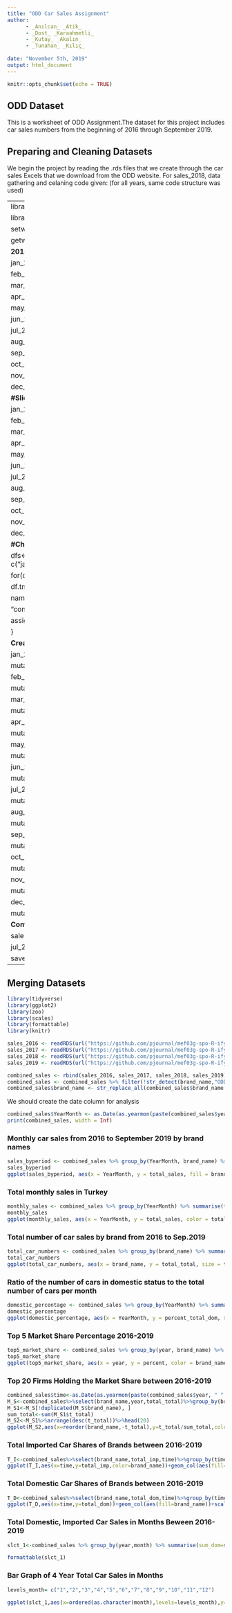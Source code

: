 ---
title: "ODD Car Sales Assignment"
author:
      - _Anılcan_ _Atik_
      - _Dost_ _Karaahmetli_
      - _Kutay_ _Akalın_
      - _Tunahan_ _Kılıç_
      
date: "November 5th, 2019"
output: html_document
---

```{r setup, include=FALSE}
knitr::opts_chunk$set(echo = TRUE)
```

## ODD Dataset

This is a worksheet of ODD Assignment.The dataset for this project includes car sales numbers from the beginning of 2016 through September 2019.

## Preparing and Cleaning Datasets 
We begin the project by reading the .rds files that we create through the car sales Excels that we download from the ODD website. For sales_2018, data gathering and celaning code given: (for all years, same code structure was used)



-----
library(tidyverse)

library(readxl)


setwd("C:/ODD_assignment")

getwd()


**2018 Sales Data**

jan_2018<-read_excel("2018.01.xlsx",skip=7,col_names=FALSE)

feb_2018<-read_excel("2018.02.xlsx",skip=7,col_names=FALSE)

mar_2018<-read_excel("2018.03.xlsx",skip=7,col_names=FALSE)

apr_2018<-read_excel("2018.04.xlsx",skip=7,col_names=FALSE)

may_2018<-read_excel("2018.05.xlsx",skip=7,col_names=FALSE)

jun_2018<-read_excel("2018.06.xlsx",skip=7,col_names=FALSE)

jul_2018<-read_excel("2018.07.xlsx",skip=7,col_names=FALSE)

aug_2018<-read_excel("2018.08.xlsx",skip=7,col_names=FALSE)

sep_2018<-read_excel("2018.09.xlsx",skip=7,col_names=FALSE)

oct_2018<-ead_excel("2018.10.xlsx",skip=7,col_names=FALSE)

nov_2018<-read_excel("2018.11.xlsx",skip=7,col_names=FALSE)

dec_2018<-read_excel("2018.12.xlsx",skip=7,col_names=FALSE)

**#Slicing unnecessary rows from data**

jan_2018<-jan_2018%>%slice(-c(44,45))

feb_2018<-feb_2018%>%slice(-c(44,45))

mar_2018<-mar_2018%>%slice(-c(44,45))

apr_2018<-apr_2018%>%slice(-c(43,44))

may_2018<-may_2018%>%slice(-c(43,44))

jun_2018<-jun_2018%>%slice(-c(43,44))

jul_2018<-jul_2018%>%slice(-c(43,44))

aug_2018<-aug_2018%>%slice(-c(43,44))

sep_2018<-sep_2018%>%slice(-c(43,44))

oct_2018<-oct_2018%>%slice(-c(43,44))

nov_2018<-nov_2018%>%slice(-c(43,44))

dec_2018<-dec_2018%>%slice(-c(43,44))

**#Changing col names**

dfs<-c("jan_2018","feb_2018","mar_2018","apr_2018","may_2018","jun_2018","jul_2018","aug_2018","sep_2018","oct_2018","nov_2018","dec_2018")  

for(df in dfs) {

  df.tmp <- get(df)
  
  names(df.tmp) <- c("brand_name","auto_dom","auto_imp","auto_total","comm_dom",
  
  "comm_imp","comm_total","total_dom","total_imp","total_total") 
  
  assign(df, df.tmp)
  
}

**Creating Month and Year Column**

jan_2018 <- jan_2018 %>% mutate_if(is.numeric,funs(ifelse(is.na(.),0,.))) %>%

mutate(year = 2018, month = 1)

feb_2018 <- feb_2018 %>% mutate_if(is.numeric,funs(ifelse(is.na(.),0,.))) %>%

mutate(year = 2018, month = 2)

mar_2018 <- mar_2018 %>% mutate_if(is.numeric,funs(ifelse(is.na(.),0,.))) %>%

mutate(year = 2018, month = 3)

apr_2018 <- apr_2018 %>% mutate_if(is.numeric,funs(ifelse(is.na(.),0,.))) %>%

mutate(year = 2018, month = 4)

may_2018 <- may_2018 %>% mutate_if(is.numeric,funs(ifelse(is.na(.),0,.))) %>%

mutate(year = 2018, month = 5)

jun_2018 <- jun_2018 %>% mutate_if(is.numeric,funs(ifelse(is.na(.),0,.))) %>%

mutate(year = 2018, month = 6)

jul_2018 <- jul_2018 %>% mutate_if(is.numeric,funs(ifelse(is.na(.),0,.))) %>%

mutate(year = 2018, month = 7)

aug_2018 <- aug_2018 %>% mutate_if(is.numeric,funs(ifelse(is.na(.),0,.))) %>%

mutate(year = 2018, month = 8)

sep_2018 <- sep_2018 %>% mutate_if(is.numeric,funs(ifelse(is.na(.),0,.))) %>%

mutate(year = 2018, month = 9)

oct_2018 <- oct_2018 %>% mutate_if(is.numeric,funs(ifelse(is.na(.),0,.))) %>%

mutate(year = 2018, month = 10)

nov_2018 <- nov_2018 %>% mutate_if(is.numeric,funs(ifelse(is.na(.),0,.))) %>%

mutate(year = 2018, month = 11)

dec_2018 <- dec_2018 %>% mutate_if(is.numeric,funs(ifelse(is.na(.),0,.))) %>%

mutate(year = 2018, month = 12)


**Combined 2018 Sales Data**

sales_2018 <- rbind(jan_2018, feb_2018, mar_2018, apr_2018, may_2018, jun_2018,

jul_2018, aug_2018, sep_2018, oct_2018, nov_2018, dec_2018)

saveRDS(sales_2018,file="sales_2018.rds")


-----


## Merging Datasets
```{r warning=FALSE,message=FALSE}
library(tidyverse)
library(ggplot2)
library(zoo)
library(scales)
library(formattable)
library(knitr)
```


```{r readRDS}
sales_2016 <- readRDS(url("https://github.com/pjournal/mef03g-spo-R-ify/blob/master/sales_2016.rds?raw=true"))
sales_2017 <- readRDS(url("https://github.com/pjournal/mef03g-spo-R-ify/blob/master/sales_2017.rds?raw=true"))
sales_2018 <- readRDS(url("https://github.com/pjournal/mef03g-spo-R-ify/blob/master/sales_2018.rds?raw=true"))
sales_2019 <- readRDS(url("https://github.com/pjournal/mef03g-spo-R-ify/blob/master/sales_2019.rds?raw=true"))
```

```{r combined_sales}
combined_sales <- rbind(sales_2016, sales_2017, sales_2018, sales_2019)
combined_sales <- combined_sales %>% filter(!str_detect(brand_name,"ODD"))
combined_sales$brand_name <- str_replace_all(combined_sales$brand_name,"ASTON MARTÄ°N","ASTON MARTIN")
```

We should create the date column for analysis
```{r date column}
combined_sales$YearMonth <- as.Date(as.yearmon(paste(combined_sales$year, " ", combined_sales$month), "%Y %m"))
print(combined_sales, width = Inf)
```


### Monthly car sales from 2016 to September 2019 by brand names
```{r monthly car sales by brand}
sales_byperiod <- combined_sales %>% group_by(YearMonth, brand_name) %>% summarise(total_sales = sum(total_total)) %>% arrange(desc(total_sales)) %>% top_n(1)
sales_byperiod
ggplot(sales_byperiod, aes(x = YearMonth, y = total_sales, fill = brand_name)) + geom_bar(stat = "identity")
```

### Total monthly sales in Turkey
```{r message = FALSE}
monthly_sales <- combined_sales %>% group_by(YearMonth) %>% summarise(total_sales = sum(total_total)) %>% arrange(desc(total_sales))
monthly_sales
ggplot(monthly_sales, aes(x = YearMonth, y = total_sales, color = total_sales)) + geom_point() + geom_smooth()
```

### Total number of car sales by brand from 2016 to Sep.2019
```{r message = FALSE, fig.height=10, fig.width=15, fig.asp= .60}
total_car_numbers <- combined_sales %>% group_by(brand_name) %>% summarise(total_total = sum(total_total)) %>% arrange(desc(total_total))
total_car_numbers
ggplot(total_car_numbers, aes(x = brand_name, y = total_total, size = total_total, color = brand_name)) + geom_point() + theme(axis.text.x = element_text(angle = 90))
```

### Ratio of the number of cars in domestic status to the total number of cars per month
```{r message = FALSE}
domestic_percentage <- combined_sales %>% group_by(YearMonth) %>% summarise(total_dom = sum(total_dom), total_total = sum(total_total)) %>% mutate(percent_total_dom = total_dom/total_total) %>% arrange(desc(percent_total_dom))
domestic_percentage
ggplot(domestic_percentage, aes(x = YearMonth, y = percent_total_dom, size = percent_total_dom, color = percent_total_dom)) + geom_point() + scale_color_gradientn(colours = rainbow(2))
```

### Top 5 Market Share Percentage 2016-2019
```{r message = FALSE}
top5_market_share <- combined_sales %>% group_by(year, brand_name) %>% summarise(total_sales = sum(total_total)) %>% mutate(percent = total_sales / sum(total_sales)) %>% top_n(5, percent)
top5_market_share
ggplot(top5_market_share, aes(x = year, y = percent, color = brand_name)) + geom_point() + geom_line()
```

### Top 20 Firms Holding the Market Share between 2016-2019
```{r message = FALSE}
combined_sales$time<-as.Date(as.yearmon(paste(combined_sales$year, " ", combined_sales$month), "%Y %m"))
M_S<-combined_sales%>%select(brand_name,year,total_total)%>%group_by(brand_name)%>%mutate(t_total=sum(total_total))
M_S1<-M_S[!duplicated(M_S$brand_name), ]
sum_total<-sum(M_S1$t_total)
M_S2<-M_S1%>%arrange(desc(t_total))%>%head(20)
ggplot(M_S2,aes(x=reorder(brand_name,-t_total),y=t_total/sum_total,color=brand_name))+geom_col(aes(fill=brand_name))+theme(axis.text.x = element_text(angle = 90, hjust = 1))+labs(title = "2016-2019 Total Market Share in Percentage",y="Market Share in Percentage",x="Company Names")
```

### Total Imported Car Shares of Brands between 2016-2019
```{r message = FALSE}
T_I<-combined_sales%>%select(brand_name,total_imp,time)%>%group_by(time)%>% mutate(perc_total_imp = total_imp/sum(total_imp))%>%top_n(10)
ggplot(T_I,aes(x=time,y=total_imp,color=brand_name))+geom_col(aes(fill=brand_name))+scale_x_date(labels = date_format("%Y %m"))+labs(title = "2016-2019 Total Imports",y="Total Imports",x="Time")
```

### Total Domestic Car Shares of Brands between 2016-2019
```{r message = FALSE}
T_D<-combined_sales%>%select(brand_name,total_dom,time)%>%group_by(time)%>% mutate(perc_total_dom = total_dom/sum(total_dom))%>%top_n(10)  
ggplot(T_D,aes(x=time,y=total_dom))+geom_col(aes(fill=brand_name))+scale_x_date(labels = date_format("%Y %m"))+labs(title = "2016-2019 Total Domestic",y="Total Domestic",x="Time")
```

### Total Domestic, Imported Car Sales in Months Beween 2016-2019
```{r message = FALSE}

slct_1<-combined_sales %>% group_by(year,month) %>% summarise(sum_dom=sum(total_dom),sum_imp=sum(total_imp),sum_total=sum(total_total),sum_dom) %>% ungroup()

formattable(slct_1)
```

### Bar Graph of 4 Year Total Car Sales in Months
```{r message = FALSE}

levels_month= c("1","2","3","4","5","6","7","8","9","10","11","12")

ggplot(slct_1,aes(x=ordered(as.character(month),levels=levels_month),y=sum_total,fill=ordered(year,levels=c("2016","2017","2018","2019")))) +geom_bar(stat="identity",position="dodge") + labs(y="Total Car Sales",x="Months",fill="")

```
